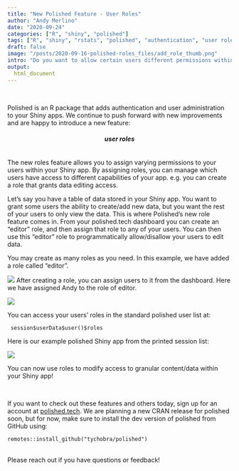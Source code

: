 ```yaml
---
title: "New Polished Feature - User Roles"
author: "Andy Merlino"
date: "2020-09-24"
categories: ["R", "shiny", "polished"]
tags: ["R", "shiny", "rstats", "polished", "authentication", "user roles"]
draft: false
image: "/posts/2020-09-16-polished-roles_files/add_role_thumb.png"
intro: "Do you want to allow certain users different permissions within your Shiny app? We recently added the ability to assign permissions to individual users directly from your polished.tech dashboard."
output:
  html_document
---
```

<br/>

Polished is an R package that adds authentication and user administration to your Shiny apps.  We continue to push forward with new improvements and are happy to introduce a new feature:

<center>
#### _user roles_
</center>
<br/>
The new roles feature allows you to assign varying permissions to your users within your Shiny app. By assigning roles, you can manage which users have access to different capabilities of your app.  e.g. you can create a role that grants data editing access.

Let's say you have a table of data stored in your Shiny app. You want to grant some users the ability to create/add new data, but you want the rest of your users to only view the data. This is where Polished's new role feature comes in. From your polished.tech dashboard you can create an "editor" role, and then assign that role to any of your users. You can then use this "editor" role to programmatically allow/disallow your users to edit data.

You may create as many roles as you need. In this example, we have added a role called "editor".


![](/posts/2020-09-16-polished-roles_files/add_role_polished.png)
After creating a role, you can assign users to it from the dashboard. Here we have assigned Andy to the role of editor.


![](/posts/2020-09-16-polished-roles_files/users_role_polished.png)

You can access your users' roles in the standard polished user list at:

     session$userData$user()$roles     


Here is our example polished Shiny app from the printed session list:

![](/posts/2020-09-16-polished-roles_files/polished_editor_role_outlined.png)


You can now use roles to modify access to granular content/data within your Shiny app!

<br/>

If you want to check out these features and others today, sign up for an account at [polished.tech](https://polished.tech).  We are planning a new CRAN release for polished soon, but for now, make sure to install the dev version of polished from GitHub using:

```
remotes::install_github("tychobra/polished")
```
<br/>
Please reach out if you have questions or feedback!
